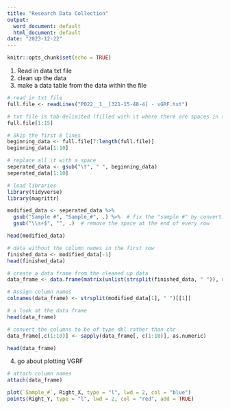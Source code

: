 ```yaml
---
title: "Research Data Collection"
output:
  word_document: default
  html_document: default
date: "2023-12-22"
---
```


```r
knitr::opts_chunk$set(echo = TRUE)
```


1. Read in data txt file
2. clean up the data
3. make a data table from the data within the file
```r
# read in txt file
full.file <- readLines("P022__1__[321-15-48-4] - vGRF.txt")

# txt file is tab-delimited (filled with \t where there are spaces in the file)
full.file[1:15] 

# Skip the first 8 lines
beginning_data <- full.file[7:length(full.file)]
beginning_data[1:10]

# replace all \t with a space
seperated_data <- gsub("\t", " ", beginning_data)
seperated_data[1:10]

# load libraries
library(tidyverse)
library(magrittr)

modified_data <- seperated_data %>%
  gsub("Sample #", "Sample_#", .) %>%  # fix the "sample #" by converting to "sample_#" to avoid issues with number of columns
  gsub("\\s+$", "", .)  # remove the space at the end of every row

head(modified_data)

# data without the column names in the first row
finished_data <- modified_data[-1]
head(finished_data)

# create a data frame from the cleaned up data
data_frame <- data.frame(matrix(unlist(strsplit(finished_data, " ")), ncol = length(strsplit(finished_data[1], " ")[[1]]), byrow = TRUE))

# Assign column names
colnames(data_frame) <- strsplit(modified_data[1], " ")[[1]]

# a look at the data frame
head(data_frame)

# convert the columns to be of type dbl rather than chr
data_frame[,c(1:10)] <- sapply(data_frame[, c(1:10)], as.numeric)

head(data_frame)
```


4. go about plotting VGRF
```r
# attach column names
attach(data_frame)

plot(`Sample_#`, Right_X, type = "l", lwd = 2, col = "blue")
points(Right_Y, type = "l", lwd = 2, col = "red", add = TRUE)
```






